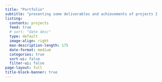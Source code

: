 ```yaml
---
title: "Portfolio"
subtitle: "presenting some deliverables and achievements of projects I've worked in the past"
listing:
  contents: projects
  feed: true
  # sort: "date desc"
  type: default
  image-align: right
  max-description-length: 175
  date-format: medium
  categories: true
  sort-ui: false
  filter-ui: false
page-layout: full
title-block-banner: true
---
```

 
 